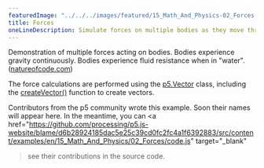 ```yaml
---
featuredImage: "../../../images/featured/15_Math_And_Physics-02_Forces-thumbnail.png"
title: Forces
oneLineDescription: Simulate forces on multiple bodies as they move through liquid.
---
```


Demonstration of multiple forces acting on bodies.
Bodies experience gravity continuously. Bodies experience fluid
resistance when in "water".
(<a href="http://natureofcode.com">natureofcode.com</a>)

The force calculations are performed using the
<a href="https://p5js.org/reference/#/p5.Vector">p5.Vector</a>
class, including the
<a href="https://p5js.org/reference/#/p5/createVector">createVector()</a>
function to create vectors.

Contributors from the p5 community wrote this example. Soon their names will 
appear here. In the meantime, you can 
<a 
href="https://github.com/processing/p5.js-website/blame/d6b28924185dac5e25c39cd0fc2fc4a1f6392883/src/content/examples/en/15_Math_And_Physics/02_Forces/code.js" target="_blank"
>see their contributions in the source code</a>.